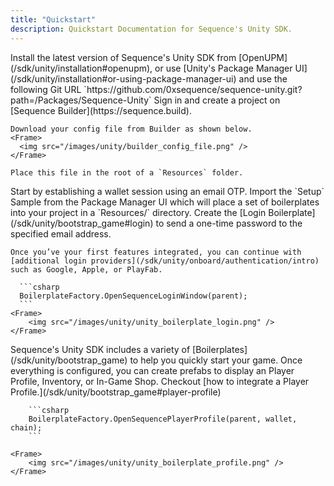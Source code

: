 ---
title: "Quickstart"
description: Quickstart Documentation for Sequence's Unity SDK.
---

<Steps>
  <Step title="Install the Unity SDK">
Install the latest version of Sequence's Unity SDK from [OpenUPM](/sdk/unity/installation#openupm),
or use [Unity's Package Manager UI](/sdk/unity/installation#or-using-package-manager-ui)
and use the following Git URL `https://github.com/0xsequence/sequence-unity.git?path=/Packages/Sequence-Unity`

  </Step>
  <Step title="Configure the SDK">
    Sign in and create a project on [Sequence Builder](https://sequence.build).

    Download your config file from Builder as shown below.
    <Frame>
      <img src="/images/unity/builder_config_file.png" />
    </Frame>

    Place this file in the root of a `Resources` folder.
  </Step>
  <Step title="Integrate your Login Process">
    Start by establishing a wallet session using an email OTP. Import the `Setup` Sample from the Package Manager UI
      which will place a set of boilerplates into your project in a `Resources/` directory.
      Create the [Login Boilerplate](/sdk/unity/bootstrap_game#login) to send a one-time password to the specified email address.

    Once you’ve your first features integrated, you can continue with [additional login providers](/sdk/unity/onboard/authentication/intro)
    such as Google, Apple, or PlayFab.

      ```csharp
      BoilerplateFactory.OpenSequenceLoginWindow(parent);
      ```
    <Frame>
        <img src="/images/unity/unity_boilerplate_login.png" />
    </Frame>

  </Step>
    <Step title="Test Sequence's Features">
Sequence's Unity SDK includes a variety of [Boilerplates](/sdk/unity/bootstrap_game) to help you quickly start your game.
Once everything is configured, you can create prefabs to display an Player Profile, Inventory, or In-Game Shop.
Checkout [how to integrate a Player Profile.](/sdk/unity/bootstrap_game#player-profile)

        ```csharp
        BoilerplateFactory.OpenSequencePlayerProfile(parent, wallet, chain);
        ```

    <Frame>
        <img src="/images/unity/unity_boilerplate_profile.png" />
    </Frame>

  </Step>
</Steps>
